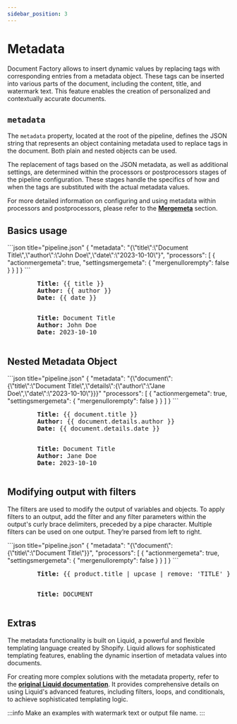 ```yaml
---
sidebar_position: 3
---
```


# Metadata
Document Factory allows to insert dynamic values by replacing tags with corresponding entries from a metadata object.
These tags can be inserted into various parts of the document, including the content, title, and watermark text.
This feature enables the creation of personalized and contextually accurate documents.

## `metadata`

The `metadata` property, located at the root of the pipeline, defines the JSON string that represents an object containing
metadata used to replace tags in the document. Both plain and nested objects can be used.

The replacement of tags based on the JSON metadata, as well as additional settings, are determined within the processors
or postprocessors stages of the pipeline configuration. These stages handle the specifics of how and when the tags are
substituted with the actual metadata values.

For more detailed information on configuring and using metadata within processors and postprocessors, please refer
to the [**Mergemeta**](docs/pipeline/processors/mergemeta.mdx) section.

## Basics usage

<Tabs>
  <TabItem value="json" label="Pipeline" default>
    ```json title="pipeline.json"
    {
        "metadata": "{\"title\":\"Document Title\",\"author\":\"John Doe\",\"date\":\"2023-10-10\"}",
        "processors": [
            {
                "actionmergemeta": true,
                "settingsmergemeta": {
                    "mergenullorempty": false
                }
            }
        ]
    }
    ```
  </TabItem>
  <TabItem value="input" label="Input">
    <pre>
        <b>Title:</b> &#123;&#123; title &#125;&#125;
        <b>Author:</b> &#123;&#123; author &#125;&#125;
        <b>Date:</b> &#123;&#123; date &#125;&#125;
    </pre>
  </TabItem>
  <TabItem value="output" label="Output">
      <pre>
        <b>Title:</b> Document Title
        <b>Author:</b> John Doe
        <b>Date:</b> 2023-10-10
      </pre>

  </TabItem>
</Tabs>

## Nested Metadata Object

<Tabs>
    <TabItem value="json" label="Pipeline" default>
        ```json title="pipeline.json"
        {
            "metadata": "{\"document\":{\"title\":\"Document Title\",\"details\":{\"author\":\"Jane Doe\",\"date\":\"2023-10-10\"}}}"
            "processors": [
                {
                    "actionmergemeta": true,
                    "settingsmergemeta": {
                        "mergenullorempty": false
                    }
                }
            ]
        }
        ```
    </TabItem>
    <TabItem value="input" label="Input">
    <pre>
        <b>Title:</b> &#123;&#123; document.title &#125;&#125;
        <b>Author:</b> &#123;&#123; document.details.author &#125;&#125;
        <b>Date:</b> &#123;&#123; document.details.date &#125;&#125;
    </pre>
    </TabItem>
    <TabItem value="output" label="Output">
      <pre>
        <b>Title:</b> Document Title
        <b>Author:</b> Jane Doe
        <b>Date:</b> 2023-10-10
      </pre>
    </TabItem>
</Tabs>

## Modifying output with filters

The filters are used to modify the output of variables and objects. To apply filters to an output,
add the filter and any filter parameters within the output's curly brace delimiters, preceded by a pipe character.
Multiple filters can be used on one output. They’re parsed from left to right.

<Tabs>
    <TabItem value="json" label="Pipeline">
        ```json title="pipeline.json"
        {
            "metadata": "{\"document\":{\"title\":\"Document Title\"}}",
            "processors": [
                {
                    "actionmergemeta": true,
                    "settingsmergemeta": {
                        "mergenullorempty": false
                    }
                }
            ]
        }
        ```
    </TabItem>
    <TabItem value="input" label="Input" default>
    <pre>
        <b>Title:</b> &#123;&#123; product.title | upcase | remove: 'TITLE' &#125;&#125;
    </pre>
    </TabItem>
    <TabItem value="output" label="Output">
      <pre>
        <b>Title:</b> DOCUMENT
      </pre>
    </TabItem>
</Tabs>

## Extras

The metadata functionality is built on Liquid, a powerful and flexible templating language created by Shopify.
Liquid allows for sophisticated templating features, enabling the dynamic insertion of metadata values into documents.

For creating more complex solutions with the metadata property, refer to the **[original Liquid documentation](https://shopify.dev/docs/api/liquid#liquid_basics)**.
It provides comprehensive details on using Liquid's advanced features, including filters, loops,
and conditionals, to achieve sophisticated templating logic.

:::info
Make an examples with watermark text or output file name.
:::
